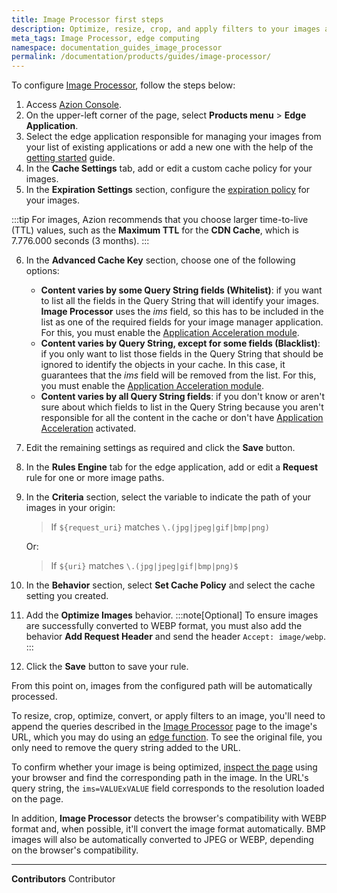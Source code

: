 ```yaml
---
title: Image Processor first steps
description: Optimize, resize, crop, and apply filters to your images automatically with the dynamic image processing capabilities of Azion Image Processor for Edge Application.
meta_tags: Image Processor, edge computing
namespace: documentation_guides_image_processor
permalink: /documentation/products/guides/image-processor/
---
```


To configure [Image Processor](/en/documentation/products/build/edge-application/image-processor/), follow the steps below:

1. Access [Azion Console](https://console.azion.com/).
2. On the upper-left corner of the page, select **Products menu** > **Edge Application**.
3. Select the edge application responsible for managing your images from your list of existing applications or add a new one with the help of the [getting started](/en/documentation/products/getting-started/) guide.
4. In the **Cache Settings** tab, add or edit a custom cache policy for your images.
5. In the **Expiration Settings** section, configure the [expiration policy](/en/documentation/products/edge-application/cache-settings/#browser-cache-settings) for your images.

:::tip
For images, Azion recommends that you choose larger time-to-live (TTL) values, such as the **Maximum TTL** for the **CDN Cache**, which is 7.776.000 seconds (3 months).
:::

6. In the **Advanced Cache Key** section, choose one of the following options:

    - **Content varies by some Query String fields (Whitelist)**: if you want to list all the fields in the Query String that will identify your images. **Image Processor** uses the *ims* field, so this has to be included in the list as one of the required fields for your image manager application. For this, you must enable the [Application Acceleration module](/en/documentation/products/build/edge-application/application-acceleration/).
    - **Content varies by Query String, except for some fields (Blacklist)**: if you only want to list those fields in the Query String that should be ignored to identify the objects in your cache. In this case, it guarantees that the *ims* field will be removed from the list. For this, you must enable the [Application Acceleration module](/en/documentation/products/build/edge-application/application-acceleration/).
    - **Content varies by all Query String fields**: if you don't know or aren't sure about which fields to list in the Query String because you aren't responsible for all the content in the cache or don't have [Application Acceleration](/en/documentation/products/build/edge-application/application-acceleration/) activated.

7. Edit the remaining settings as required and click the **Save** button.
8. In the **Rules Engine** tab for the edge application, add or edit a **Request** rule for one or more image paths.
9. In the **Criteria** section, select the variable to indicate the path of your images in your origin:

    > If `${request_uri}` matches `\.(jpg|jpeg|gif|bmp|png)`

    Or:

    > If `${uri}` matches `\.(jpg|jpeg|gif|bmp|png)$`

10. In the **Behavior** section, select **Set Cache Policy** and select the cache setting you created.
11. Add the **Optimize Images** behavior.
:::note[Optional]
To ensure images are successfully converted to WEBP format, you must also add the behavior **Add Request Header** and send the header `Accept: image/webp`.
:::
12. Click the **Save** button to save your rule.

From this point on, images from the configured path will be automatically processed. 

To resize, crop, optimize, convert, or apply filters to an image, you'll need to append the queries described in the [Image Processor](/en/documentation/products/build/edge-application/image-processor/) page to the image's URL, which you may do using an [edge function](/en/documentation/products/build/edge-application/edge-functions/). To see the original file, you only need to remove the query string added to the URL.

To confirm whether your image is being optimized, [inspect the page](https://developer.mozilla.org/en-US/docs/Learn/Common_questions/What_are_browser_developer_tools) using your browser and find the corresponding path in the image. In the URL's query string, the `ims=VALUExVALUE` field corresponds to the resolution loaded on the page.

In addition, **Image Processor** detects the browser's compatibility with WEBP format and, when possible, it'll convert the image format automatically. BMP images will also be automatically converted to JPEG or WEBP, depending on the browser's compatibility.



---


**Contributors** <ContributorList>Contributor</ContributorList>
